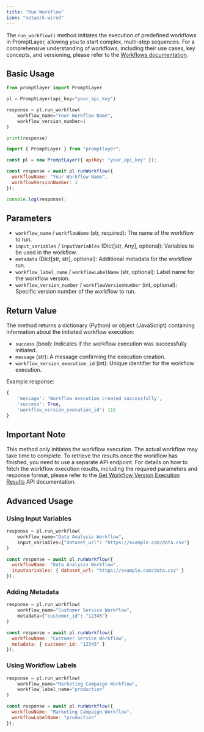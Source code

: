 ```yaml
---
title: "Run Workflow"
icon: "network-wired"
---
```


The `run_workflow()` method initiates the execution of predefined workflows in PromptLayer, allowing you to start complex, multi-step sequences. For a comprehensive understanding of workflows, including their use cases, key concepts, and versioning, please refer to the [Workflows documentation](/why-promptlayer/workflows).

## Basic Usage

<CodeGroup>

```python Python
from promptlayer import PromptLayer

pl = PromptLayer(api_key="your_api_key")

response = pl.run_workflow(
    workflow_name="Your Workflow Name",
    workflow_version_number=1
)

print(response)
```

```js JavaScript
import { PromptLayer } from "promptlayer";

const pl = new PromptLayer({ apiKey: "your_api_key" });

const response = await pl.runWorkflow({
  workflowName: "Your Workflow Name",
  workflowVersionNumber: 1
});

console.log(response);
```

</CodeGroup>

## Parameters

- `workflow_name` / `workflowName` (str, required): The name of the workflow to run.
- `input_variables` / `inputVariables` (Dict[str, Any], optional): Variables to be used in the workflow.
- `metadata` (Dict[str, str], optional): Additional metadata for the workflow run.
- `workflow_label_name` / `workflowLabelName` (str, optional): Label name for the workflow version.
- `workflow_version_number` / `workflowVersionNumber` (int, optional): Specific version number of the workflow to run.

## Return Value

The method returns a dictionary (Python) or object (JavaScript) containing information about the initiated workflow execution:

- `success` (bool): Indicates if the workflow execution was successfully initiated.
- `message` (str): A message confirming the execution creation.
- `workflow_version_execution_id` (int): Unique identifier for the workflow execution.

Example response:
```python
{
    'message': 'Workflow execution created successfully',
    'success': True,
    'workflow_version_execution_id': 115
}
```

## Important Note

This method only initiates the workflow execution. The actual workflow may take time to complete. To retrieve the results once the workflow has finished, you need to use a separate API endpoint. For details on how to fetch the workflow execution results, including the required parameters and response format, please refer to the [Get Workflow Version Execution Results](/reference/workflow-version-execution-results) API documentation.

## Advanced Usage

### Using Input Variables

<CodeGroup>

```python Python
response = pl.run_workflow(
    workflow_name="Data Analysis Workflow",
    input_variables={"dataset_url": "https://example.com/data.csv"}
)
```

```js JavaScript
const response = await pl.runWorkflow({
  workflowName: "Data Analysis Workflow",
  inputVariables: { dataset_url: "https://example.com/data.csv" }
});
```

</CodeGroup>

### Adding Metadata

<CodeGroup>

```python Python
response = pl.run_workflow(
    workflow_name="Customer Service Workflow",
    metadata={"customer_id": "12345"}
)
```

```js JavaScript
const response = await pl.runWorkflow({
  workflowName: "Customer Service Workflow",
  metadata: { customer_id: "12345" }
});
```

</CodeGroup>

### Using Workflow Labels

<CodeGroup>

```python Python
response = pl.run_workflow(
    workflow_name="Marketing Campaign Workflow",
    workflow_label_name="production"
)
```

```js JavaScript
const response = await pl.runWorkflow({
  workflowName: "Marketing Campaign Workflow",
  workflowLabelName: "production"
});
```

</CodeGroup>
